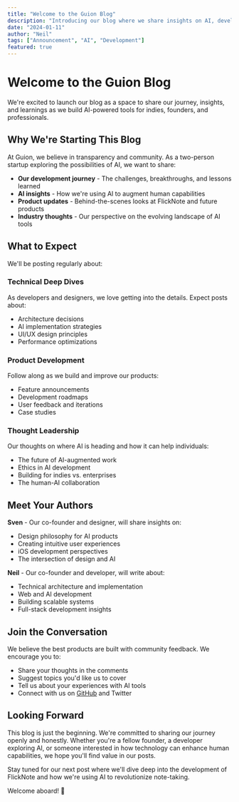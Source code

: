 ```yaml
---
title: "Welcome to the Guion Blog"
description: "Introducing our blog where we share insights on AI, development, and building products for indies and professionals."
date: "2024-01-11"
author: "Neil"
tags: ["Announcement", "AI", "Development"]
featured: true
---
```


# Welcome to the Guion Blog

We're excited to launch our blog as a space to share our journey, insights, and learnings as we build AI-powered tools for indies, founders, and professionals.

## Why We're Starting This Blog

At Guion, we believe in transparency and community. As a two-person startup exploring the possibilities of AI, we want to share:

- **Our development journey** - The challenges, breakthroughs, and lessons learned
- **AI insights** - How we're using AI to augment human capabilities
- **Product updates** - Behind-the-scenes looks at FlickNote and future products
- **Industry thoughts** - Our perspective on the evolving landscape of AI tools

## What to Expect

We'll be posting regularly about:

### Technical Deep Dives
As developers and designers, we love getting into the details. Expect posts about:
- Architecture decisions
- AI implementation strategies
- UI/UX design principles
- Performance optimizations

### Product Development
Follow along as we build and improve our products:
- Feature announcements
- Development roadmaps
- User feedback and iterations
- Case studies

### Thought Leadership
Our thoughts on where AI is heading and how it can help individuals:
- The future of AI-augmented work
- Ethics in AI development
- Building for indies vs. enterprises
- The human-AI collaboration

## Meet Your Authors

**Sven** - Our co-founder and designer, will share insights on:
- Design philosophy for AI products
- Creating intuitive user experiences
- iOS development perspectives
- The intersection of design and AI

**Neil** - Our co-founder and developer, will write about:
- Technical architecture and implementation
- Web and AI development
- Building scalable systems
- Full-stack development insights

## Join the Conversation

We believe the best products are built with community feedback. We encourage you to:
- Share your thoughts in the comments
- Suggest topics you'd like us to cover
- Tell us about your experiences with AI tools
- Connect with us on [GitHub](https://github.com/GuionAI) and Twitter

## Looking Forward

This blog is just the beginning. We're committed to sharing our journey openly and honestly. Whether you're a fellow founder, a developer exploring AI, or someone interested in how technology can enhance human capabilities, we hope you'll find value in our posts.

Stay tuned for our next post where we'll dive deep into the development of FlickNote and how we're using AI to revolutionize note-taking.

Welcome aboard! 🚀